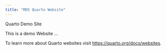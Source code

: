```yaml
---
title: "MDS Quarto Website"
---
```


Quarto Demo Site

This is a demo Website ...

To learn more about Quarto websites visit <https://quarto.org/docs/websites>.
